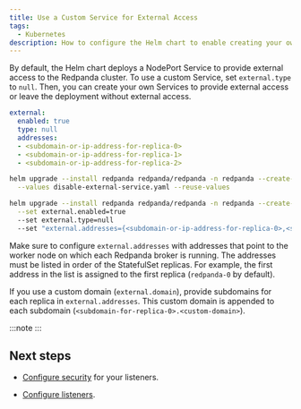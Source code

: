 ```yaml
---
title: Use a Custom Service for External Access
tags:
  - Kubernetes
description: How to configure the Helm chart to enable creating your own custom Services to provide external access to a Redpanda cluster.
---
```


<head>
    <meta name="title" content="Configure External Access through LoadBalancer Services | Redpanda Docs"/>
    <meta name="description" content="Stop the Helm chart from deploying Services that provide external access. Then, either create your own Services to provide external access or leave the deployment without external access."/>
    <link rel="canonical" href="https://docs.redpanda.com/docs/manage/kubernetes/networking/custom-services/" />
</head>


By default, the Helm chart deploys a NodePort Service to provide external access to the Redpanda cluster. To use a custom Service, set `external.type` to `null`. Then, you can create your own Services to provide external access or leave the deployment without external access.

<Tabs groupId="helm-config">
<TabItem value="values" label="--values">

```yaml title="disable-external-service.yaml"
external:
  enabled: true
  type: null
  addresses:
  - <subdomain-or-ip-address-for-replica-0>
  - <subdomain-or-ip-address-for-replica-1>
  - <subdomain-or-ip-address-for-replica-2>
```

```bash
helm upgrade --install redpanda redpanda/redpanda -n redpanda --create-namespace \
  --values disable-external-service.yaml --reuse-values
```

</TabItem>
<TabItem value="flags" label="--set">

```bash
helm upgrade --install redpanda redpanda/redpanda -n redpanda --create-namespace \
  --set external.enabled=true
  --set external.type=null
  --set "external.addresses={<subdomain-or-ip-address-for-replica-0>,<subdomain-or-ip-address-for-replica-1>,<subdomain-or-ip-address-for-replica-2>}"
```

</TabItem>
</Tabs>

Make sure to configure `external.addresses` with addresses that point to the worker node on which each Redpanda broker is running. The addresses must be listed in order of the StatefulSet replicas. For example, the first address in the list is assigned to the first replica (`redpanda-0` by default).

If you use a custom domain (`external.domain`), provide subdomains for each replica in `external.addresses`. This custom domain is appended to each subdomain (`<subdomain-for-replica-0>.<custom-domain>`).

:::note
<ValuesYaml path="external"/>
:::

## Next steps

- [Configure security](../../security) for your listeners.

- [Configure listeners](../configure-listeners).
